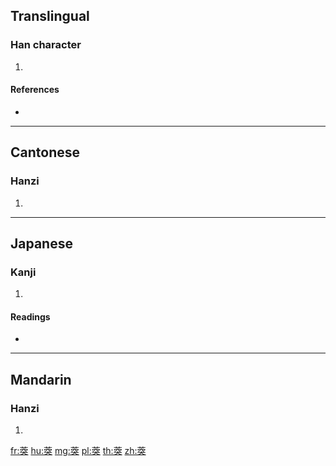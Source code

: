 {{character info/new}}
==Translingual==

===Han character===
{{Han char|rn=140|rad=艸|as=09|sn=15|four=44433|canj=TJCK}}

# {{defn|Han|sort=艸09}}

====References====
* {{Han ref|kx=1044.250|dkj=31409|dj=1505.180|hdz=53256.040|uh=8456|ud=33878|bh=DFAB|bd=57259}}

----

==Cantonese==

===Hanzi===
{{yue-hanzi|jyut=|y=dat6}}

# {{defn|lang=yue|sort=艸09}}

----

==Japanese==

===Kanji===
{{ja-kanji|grade=|rs=艸09}}

# {{defn|lang=ja|sort=艸09}}

====Readings====
* {{ja-readings|on=[[とつ]] (totsu), [[とち]] (tochi)|kun=[[だいこん]] (daikon)|nanori=}}

----

==Mandarin==

===Hanzi===
{{cmn-hanzi|pin=[[tú]] ([[tu2]])|wg=t'u<sup>2</sup>}}

# {{defn|lang=cmn|sort=艸09}}

[[fr:葖]]
[[hu:葖]]
[[mg:葖]]
[[pl:葖]]
[[th:葖]]
[[zh:葖]]